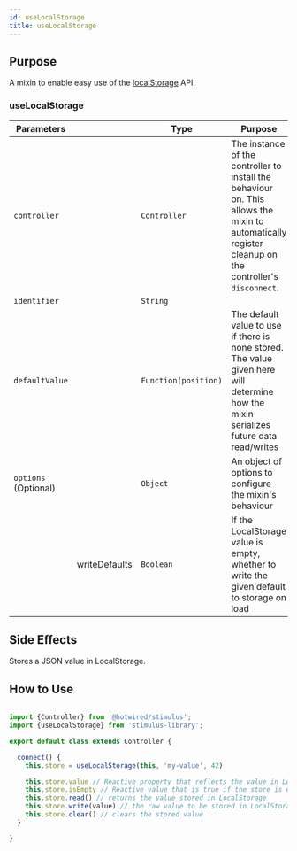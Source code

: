 ```yaml
---
id: useLocalStorage
title: useLocalStorage
---
```



## Purpose

A mixin to enable easy use of the [localStorage](https://developer.mozilla.org/en-US/docs/Web/API/Window/localStorage) API.

### useLocalStorage

| Parameters           |               | Type                 | Purpose                                                                                                                                               | Default |
|----------------------|---------------|----------------------|-------------------------------------------------------------------------------------------------------------------------------------------------------|---------|
| `controller`         |               | `Controller`         | The instance of the controller to install the behaviour on. This allows the mixin to automatically register cleanup on the controller's `disconnect`. | `this`  |
| `identifier`         |               | `String`             |                                                                                                                                                       | `-`     |
| `defaultValue`       |               | `Function(position)` | The default value to use if there is none stored. The value given here will determine how the mixin serializes future data read/writes                | `-`     |
| `options` (Optional) |               | `Object`             | An object of options to configure the mixin's behaviour                                                                                               | `-`     |
|                      | writeDefaults | `Boolean`            | If the LocalStorage value is empty, whether to write the given default to storage on load                                                             | `true`  |


## Side Effects

Stores a JSON value in LocalStorage.


## How to Use

```js

import {Controller} from '@hotwired/stimulus';
import {useLocalStorage} from 'stimulus-library';

export default class extends Controller {

  connect() {
    this.store = useLocalStorage(this, 'my-value', 42)

    this.store.value // Reactive property that reflects the value in LocalStorage
    this.store.isEmpty // Reactive value that is true if the store is empty
    this.store.read() // returns the value stored in LocalStorage
    this.store.write(value) // the raw value to be stored in LocalStorage. Should be the same type as the default value.
    this.store.clear() // clears the stored value
  }

}

```